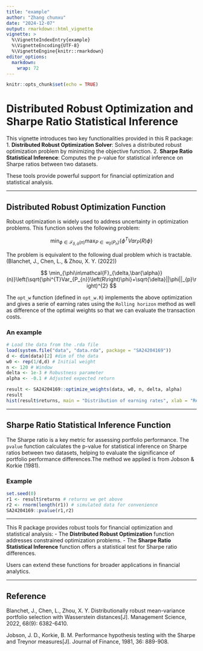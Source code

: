 ```yaml
---
title: "example"
author: "Zhang chunxu"
date: "2024-12-07"
output: rmarkdown::html_vignette
vignette: >
  %\VignetteIndexEntry{example}
  %\VignetteEncoding{UTF-8}
  %\VignetteEngine{knitr::rmarkdown}
editor_options: 
  markdown: 
    wrap: 72
---
```


```r
knitr::opts_chunk$set(echo = TRUE)
```

# Distributed Robust Optimization and Sharpe Ratio Statistical Inference

This vignette introduces two key functionalities provided in this R
package: 1. **Distributed Robust Optimization Solver**: Solves a
distributed robust optimization problem by minimizing the objective
function. 2. **Sharpe Ratio Statistical Inference**: Computes the
p-value for statistical inference on Sharpe ratios between two datasets.

These tools provide powerful support for financial optimization and
statistical analysis.

------------------------------------------------------------------------

## Distributed Robust Optimization Function

Robust optimization is widely used to address uncertainty in
optimization problems. This function solves the following problem:

$$
\min_{\phi\in\mathcal{F}_{\delta,\bar{\alpha}}(n)}\max_{P\in\mathcal{U}_{\delta}(P_{n})}\{\phi^{T}Var_{P}(R)\phi\}
$$

The problem is equivalent to the following dual problem which is tractable.(Blanchet, J., Chen, L., & Zhou, X. Y. (2022))

$$
\min_{\phi\in\mathcal{F}_{\delta,\bar{\alpha}}(n)}\left(\sqrt{\phi^{T}Var_{P_{n}}\left(R\right)\phi}+\sqrt{\delta}||\phi||_{p}\right)^{2}
$$

The `opt_w` function (defined in `opt_w.R`) implements the above
optimization and gives a serie of earning rates using the `Rolling horizon` 
method as well as difference of the optimal weights so that 
we can evaluate the transaction costs.

### An example
```r
# Load the data from the .rda file
load(system.file("data", "data.rda", package = "SA24204169"))
d <- dim(data)[2] #dim of the data
w0 <- rep(1/d,d) # Initial weight
n <- 120 # Window
delta <- 1e-3 # Robustness parameter
alpha <- -0.1 # Adjusted expected return

result <- SA24204169::optimize_weights(data, w0, n, delta, alpha)
result
hist(result$returns, main = "Distribution of earning rates", xlab = "Returns")
```

------------------------------------------------------------------------

## Sharpe Ratio Statistical Inference Function


The Sharpe ratio is a key metric for assessing portfolio performance.
The `pvalue` function calculates the p-value for statistical inference
on Sharpe ratios between two datasets, helping to evaluate the
significance of portfolio performance differences.The method we applied is 
from Jobson & Korkie (1981).

### Example
```r
set.seed(0)
r1 <- result$returns # returns we get above
r2 <- rnorm(length(r1)) # simulated data for convenience
SA24204169::pvalue(r1,r2)

```

------------------------------------------------------------------------

This R package provides robust tools for financial optimization and
statistical analysis: - The **Distributed Robust Optimization** function
addresses constrained optimization problems. - The 
**Sharpe Ratio Statistical Inference** function offers a statistical test for Sharpe
ratio differences.

Users can extend these functions for broader applications in financial
analytics.

------------------------------------------------------------------------

## Reference

Blanchet, J., Chen, L., Zhou, X. Y. Distributionally robust mean-variance
portfolio selection with Wasserstein distances[J]. Management Science,
2022, 68(9): 6382-6410.

Jobson, J. D., Korkie, B. M. Performance hypothesis testing with the
Sharpe and Treynor measures[J]. Journal of Finance, 1981, 36: 889-908.
